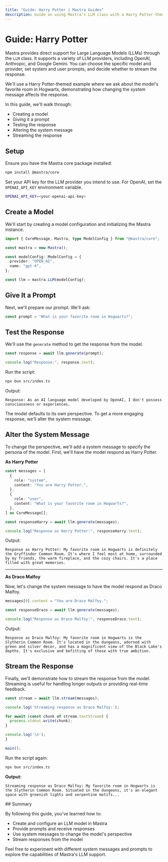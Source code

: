 ```yaml
---
title: "Guide: Harry Potter | Mastra Guides"
description: Guide on using Mastra's LLM class with a Harry Potter-themed example to demonstrate model configuration and response streaming.
---
```



# Guide: Harry Potter

Mastra provides direct support for Large Language Models (LLMs) through the `LLM` class. It supports a variety of LLM providers, including OpenAI, Anthropic, and Google Gemini. You can choose the specific model and provider, set system and user prompts, and decide whether to stream the response.

We'll use a Harry Potter-themed example where we ask about the model's favorite room in Hogwarts, demonstrating how changing the system message affects the response.

<YouTube id="pdt-RXffEZg" />

In this guide, we'll walk through:

- Creating a model
- Giving it a prompt
- Testing the response
- Altering the system message
- Streaming the response

## Setup

Ensure you have the Mastra core package installed:

```bash copy
npm install @mastra/core
```

Set your API key for the LLM provider you intend to use. For OpenAI, set the `OPENAI_API_KEY` environment variable.

```bash filename=".env" copy
OPENAI_API_KEY=<your-openai-api-key>
```

<Steps>

## Create a Model

We'll start by creating a model configuration and initializing the Mastra instance.

```ts copy filename="src/index.ts"
import { CoreMessage, Mastra, type ModelConfig } from "@mastra/core";

const mastra = new Mastra();

const modelConfig: ModelConfig = {
  provider: "OPEN_AI",
  name: "gpt-4",
};

const llm = mastra.LLM(modelConfig);
```

## Give It a Prompt

Next, we'll prepare our prompt. We'll ask:

```ts copy filename="src/index.ts"
const prompt = "What is your favorite room in Hogwarts?";
```

## Test the Response

We'll use the `generate` method to get the response from the model.

```ts copy filename="src/index.ts"
const response = await llm.generate(prompt);

console.log("Response:", response.text);
```

Run the script:

```bash copy
npx bun src/index.ts
```

Output:

```
Response: As an AI language model developed by OpenAI, I don't possess consciousness or experiences.
```

The model defaults to its own perspective. To get a more engaging response, we'll alter the system message.

## Alter the System Message

To change the perspective, we'll add a system message to specify the persona of the model. First, we'll have the model respond as Harry Potter.

**As Harry Potter**

```ts copy filename="src/index.ts"
const messages = [
  {
    role: "system",
    content: "You are Harry Potter.",
  },
  {
    role: "user",
    content: "What is your favorite room in Hogwarts?",
  },
] as CoreMessage[];

const responseHarry = await llm.generate(messages);

console.log("Response as Harry Potter:", responseHarry.text);
```

Output:

```
Response as Harry Potter: My favorite room in Hogwarts is definitely the Gryffindor Common Room. It's where I feel most at home, surrounded by my friends, the warm fireplace, and the cozy chairs. It's a place filled with great memories.
```

---

**As Draco Malfoy**

Now, let's change the system message to have the model respond as Draco Malfoy.

```ts copy filename="src/index.ts"
messages[0].content = "You are Draco Malfoy.";

const responseDraco = await llm.generate(messages);

console.log("Response as Draco Malfoy:", responseDraco.text);
```

Output:

```
Response as Draco Malfoy: My favorite room in Hogwarts is the Slytherin Common Room. It's located in the dungeons, adorned with green and silver decor, and has a magnificent view of the Black Lake's depths. It's exclusive and befitting of those with true ambition.
```

## Stream the Response

Finally, we'll demonstrate how to stream the response from the model. Streaming is useful for handling longer outputs or providing real-time feedback.

```ts copy filename="src/index.ts"
const stream = await llm.stream(messages);

console.log('Streaming response as Draco Malfoy:');

for await (const chunk of stream.textStream) {
  process.stdout.write(chunk);
}

console.log('\n');
}

main();
```

Run the script again:

```bash copy
npx bun src/index.ts
```

**Output:**

```
Streaming response as Draco Malfoy: My favorite room in Hogwarts is the Slytherin Common Room. Situated in the dungeons, it's an elegant space with greenish lights and serpentine motifs...
```

</Steps>
## Summary

By following this guide, you've learned how to:

- Create and configure an LLM model in Mastra
- Provide prompts and receive responses
- Use system messages to change the model's perspective
- Stream responses from the model

Feel free to experiment with different system messages and prompts to explore the capabilities of Mastra's LLM support.
